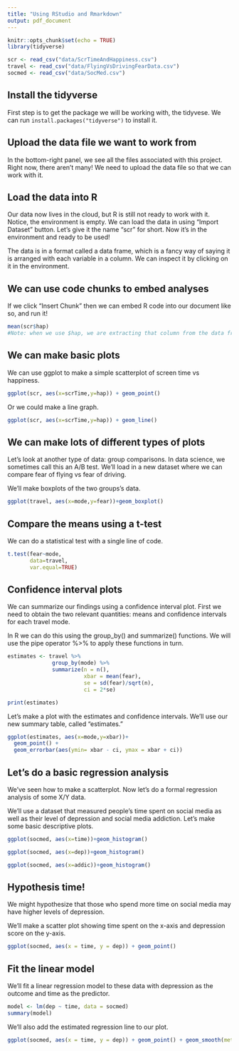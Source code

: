 ```yaml
---
title: "Using RStudio and Rmarkdown"
output: pdf_document
---
```


```r
knitr::opts_chunk$set(echo = TRUE)
library(tidyverse)

scr <- read_csv("data/ScrTimeAndHappiness.csv")
travel <- read_csv("data/FlyingVsDrivingFearData.csv")
socmed <- read_csv("data/SocMed.csv")
```

## Install the tidyverse
First step is to get the package we will be working with, the tidyvese. We can run `install.packages("tidyverse")` to install it.

## Upload the data file we want to work from
In the bottom-right panel, we see all the files associated with this project. Right now, there aren't many! We need to upload the data file so that we can work with it.

## Load the data into R
Our data now lives in the cloud, but R is still not ready to work with it. Notice, the environment is empty. We can load the data in using "Import Dataset" button. Let's give it the name "scr" for short. Now it's in the environment and ready to be used!

The data is in a format called a data frame, which is a fancy way of saying it is arranged with each variable in a column. We can inspect it by clicking on it in the environment.

## We can use code chunks to embed analyses
If we click "Insert Chunk" then we can embed R code into our document like so, and run it!

```r
mean(scr$hap) 
#Note: when we use $hap, we are extracting that column from the data frame!
```
## We can make basic plots
We can use ggplot to make a simple scatterplot of screen time vs happiness. 

```r
ggplot(scr, aes(x=scrTime,y=hap)) + geom_point()
```

Or we could make a line graph.

```r
ggplot(scr, aes(x=scrTime,y=hap)) + geom_line()
```



## We can make lots of different types of plots
Let's look at another type of data: group comparisons. In data science, we sometimes call this an A/B test. We'll load in a new dataset where we can compare fear of flying vs fear of driving.

We'll make boxplots of the two groups's data.

```r
ggplot(travel, aes(x=mode,y=fear))+geom_boxplot() 
```

## Compare the means using a t-test
We can do a statistical test with a single line of code.

```r
t.test(fear~mode, 
       data=travel, 
       var.equal=TRUE)
```

## Confidence interval plots
We can summarize our findings using a confidence interval plot. First we need to obtain the two relevant quantities: means and confidence intervals for each travel mode.

In R we can do this using the group_by() and summarize() functions. We will use the pipe operator %>% to apply these functions in turn.

```r
estimates <- travel %>% 
              group_by(mode) %>% 
              summarize(n = n(), 
                        xbar = mean(fear), 
                        se = sd(fear)/sqrt(n),
                        ci = 2*se)

print(estimates)
```

Let's make a plot with the estimates and confidence intervals. We'll use our new summary table, called "estimates."

```r
ggplot(estimates, aes(x=mode,y=xbar))+
  geom_point() + 
  geom_errorbar(aes(ymin= xbar - ci, ymax = xbar + ci))
```

## Let's do a basic regression analysis 
We've seen how to make a scatterplot. Now let's do a formal regression analysis of some X/Y data.

We'll use a dataset that measured people's time spent on social media as well as their level of depression and social media addiction. Let's make some basic descriptive plots.

```r
ggplot(socmed, aes(x=time))+geom_histogram()

ggplot(socmed, aes(x=dep))+geom_histogram()

ggplot(socmed, aes(x=addic))+geom_histogram()


```


## Hypothesis time!

We might hypothesize that those who spend more time on social media may have higher levels of depression.

We'll make a scatter plot showing time spent on the x-axis and depression score on the y-axis.

```r
ggplot(socmed, aes(x = time, y = dep)) + geom_point()
```

## Fit the linear model
We'll fit a linear regression model to these data with depression as the outcome and time as the predictor.

```r
model <- lm(dep ~ time, data = socmed)
summary(model)
```

We'll also add the estimated regression line to our plot. 

```r
ggplot(socmed, aes(x = time, y = dep)) + geom_point() + geom_smooth(method="lm")
```

